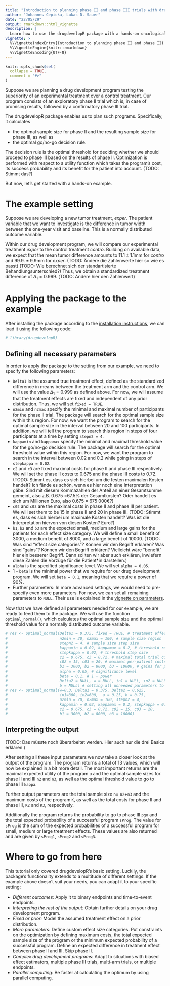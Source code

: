 ```yaml
---
title: "Introduction to planning phase II and phase III trials with drugdevelopR"
author: "Johannes Cepicka, Lukas D. Sauer"
date: "22/05/29"
output: rmarkdown::html_vignette
description: |
  Learn how to use the drugdevelopR package with a hands-on oncological example.
vignette: >
  %\VignetteIndexEntry{Introduction to planning phase II and phase III trials with drugdevelopR}
  %\VignetteEngine{knitr::rmarkdown}
  %\VignetteEncoding{UTF-8}
---
```


```r
knitr::opts_chunk$set(
  collapse = TRUE,
  comment = "#>"
)
```

Suppose we are planning a drug development program testing the superiority of an experimental treatment over a control treatment. Our program consists of an exploratory phase II trial which is, in case of promising results, followed by a confirmatory phase III trial.

The drugdevelopR package enables us to plan such programs. Specifically, it calculates

* the optimal sample size for phase II and the resulting sample size for phase III, as well as
* the optimal go/no-go decision rule.

The decision rule is the optimal threshold for deciding whether we should proceed to phase III based on the results of phase II. Optimization is performed with respect to a utility function which takes the program's cost, its success probability and its benefit for the patient into account. (TODO: Stimmt das?)

But now, let's get started with a hands-on example.

# The example setting
Suppose we are developing a new tumor treatment, *exper*. The patient variable that we want to investigate is the difference in tumor width between the one-year visit and baseline. This is a normally distributed outcome variable.

Within our drug development program, we will compare our experimental treatment *exper* to the control treatment *contro*. Building on available data, we expect that the mean tumor difference amounts to $11.1±1.1 \mathrm{mm}$ for *contro* and $99.9.±9.9 \mathrm{mm}$ for *exper*. (TODO: Ändere die Zahlenwerte hier so wie es passt) (TODO: Wie berechnet sich der standartisierte Behandlungsunterschied?) Thus, we obtain a standardized treatment difference of $\Delta_1 = 0.999$. (TODO: Ändere hier den Zahlenwert)

# Applying the package to the example

After installing the package according to the [installation instructions](https://sterniii3.github.io/drugdevelopR/#Installation), we can load it using the following code:
```r
# library(drugdevelopR)
```

## Defining all necessary parameters

In order to apply the package to the setting from our example, we need to specify the following parameters:

* `Delta1` is the assumed true treatment effect, defined as the standardized difference in means between the treatment arm and the control arm. We will use the value $\Delta_1 = 0.999$ as defined above. For now, we will assume that the treatment effects are fixed and independent of any prior distribution. Thus, we will set `fixed = TRUE`.
* `n2min` and `n2max` specify the minimal and maximal number of participants for the phase II trial. The package will search for the optimal sample size within this region. For now, we want the program to search for the optimal sample size in the interval between 20 and 100 participants. In addition, we will tell the program to search this region in steps of four participants at a time by setting `stepn2 = 4`.
* `kappamin` and `kappamax` specify the minimal and maximal threshold value for the go/no-go decision rule. The package will search for the optimal threshold value within this region. For now, we want the program to search in the interval between 0.02 and 0.2 while going in steps of `stepkappa = 0.02`.
* `c2` and `c3` are fixed maximal costs for phase II and phase III respectively. We will set the phase II costs to 0.675 and the phase III costs to 0.72. (TODO: Stimmt es, dass es sich hierbei um die festen maximalen Kosten handelt? Ich fände es schön, wenn es hier noch eine Interpretation gäbe. Sind mit diesem Kommazahlen der Anteil an einer Gesamtsumme gemeint, also z.B. 0.675 =67.5% der Gesamtkosten? Oder handelt es sich um Millionen Euro, also 0.675 = 675 000€?)
* `c02` and `c03` are the maximal costs in phase II and phase III per patient. We will set them to be 15 in phase II and 20 in phase III. (TODO: Stimmt es, dass es sich hierbei um maximale Kosten handelt? Was ist die Interpretation hiervon von diesen Kosten? Euro?)
* `b1`, `b2` and `b3` are the expected small, medium and large gains for the patients for each effect size category. We will define a small benefit of 3000, a medium benefit of 8000, and a large benefit of 10000. (TODO: Was sind "effect size categories"? Können wir den Begriff erklären? Was sind "gains"? Können wir den Begriff erklären? Vielleicht wäre "benefit" hier ein besserer Begriff. Dann sollten wir aber auch erklären, inwiefern diese Zahlen die Vorzüge für die Patient*in darstellen.)
* `alpha` is the specified significance level. We will set `alpha = 0.05`.
* 1 - `beta` is the minimal power that we require for our drug development program. We will set `beta = 0.1`, meaning that we require a power of 90%.
* Further parameters: In more advanced settings, we would need to pre-specify even more parameters. For now, we can set all remaining parameters to `NULL`. Their use is explained in the [vignette on parameters](vignette-parameters.html).

Now that we have defined all parameters needed for our example, we are ready to feed them to the package. We will use the function `optimal_normal()`, which calculates the optimal sample size and the optimal threshold value for a normally distributed outcome variable.
```r
# res <- optimal_normal(Delta1 = 0.375, fixed = TRUE, # treatment effect
#                       n2min = 20, n2max = 100, # sample size region
#                       stepn2 = 4, # sample size step size
#                       kappamin = 0.02, kappamax = 0.2, # threshold region
#                       stepkappa = 0.02, # threshold step size
#                       c2 = 0.675, c3 = 0.72, # maximal total trial costs
#                       c02 = 15, c03 = 20, # maximal per-patient costs
#                       b1 = 3000, b2 = 8000, b3 = 10000, # gains for patients
#                       alpha = 0.05, # significance level
#                       beta = 0.1, # 1 - power
#                       Delta2 = NULL, w = NULL, in1 = NULL, in2 = NULL, a = NULL,
#                       b = NULL) # setting all unneeded parameters to NULL
# res <- optimal_normal(w=0.3, Delta1 = 0.375, Delta2 = 0.625, 
#                       in1=300, in2=600,  a = 0.25, b = 0.75,  
#                       n2min = 20, n2max = 100, stepn2 = 4,
#                       kappamin = 0.02, kappamax = 0.2, stepkappa = 0.02,      #                       alpha = 0.05, beta = 0.1,  
#                       c2 = 0.675, c3 = 0.72, c02 = 15, c03 = 20,  
#                       b1 = 3000, b2 = 8000, b3 = 10000) 
```

## Interpreting the output

(TODO: Das müsste noch überarbeitet werden. Hier auch nur die drei Basics erklären.)

After setting all these input parameters we now take a closer look at the output of the program. The program returns a total of 13 values, which will now be explained in a bit more detail. The most important returns are the maximal expected utility of the program `u` and the optimal sample sizes for phase II and III `n2` and `n3`, as well as the optimal threshold value to go to phase III `kappa`.

Further output parameters are the total sample size `n`= `n2`+`n3` and the maximum costs of the program `K`, as well as the total costs for phase II and phase III, `K2` and `K3`, respectively. 

Additionally the program returns the probability to go to phase III `pgo` and the total expected probability of a successful program `sProg`. The value for `sProg` is the sum of the expected probabilities of a successful program for small, medium or large treatment effects. These values are also returned and are given by `sProg1`, `sProg2` and `sProg3`.

# Where to go from here

This tutorial only covered drugdevelopR's basic setting. Luckily, the package's functionality extends to a multitude of different settings. If the example above doesn't suit your needs, you can adapt it to your specific setting:

* *Different outcomes:* Apply it to binary endpoints and time-to-event endpoints.
* *Interpreting the rest of the output:* Obtain further details on your drug development program.
* *Fixed or prior:* Model the assumed treatment effect on a prior distribution.
* *More parameters:* Define custom effect size categories. Put constraints on the optimization by defining maximum costs, the total expected sample size of the program or the minimum expected probability of a successful program. Define an expected difference in treatment effect between phase II and III. Skip phase II.
* *Complex drug development programs:* Adapt to situations with biased effect estimators, multiple phase III trials, multi-arm trials, or multiple endpoints.
* *Parallel computing:* Be faster at calculating the optimum by using parallel computing.